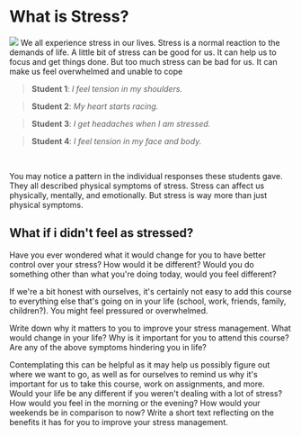 
# What is Stress?

![](/images/unit/image1.jpg) We all experience stress in our lives. Stress is a normal reaction to the demands of life. A little bit of stress can be good for us. It can help us to focus and get things done. But too much stress can be bad for us. It can make us feel overwhelmed and unable to cope

> **Student 1**: *I feel tension in my shoulders.*

> **Student 2**: *My heart starts racing.*

> **Student 3**: *I get headaches when I am stressed.*

> **Student 4**: *I feel tension in my face and body.*

<br />

You may notice a pattern in the individual responses these students gave. They all described physical symptoms of stress. Stress can affect us physically, mentally, and emotionally. But stress is way more than just physical symptoms.

## What if i didn't feel as stressed?

Have you ever wondered what it would change for you to have better control over your stress? How would it be different? Would you do something other than what you're doing today, would you feel different?

If we're a bit honest with ourselves, it's certainly not easy to add this course to everything else that's going on in your life (school, work, friends, family, children?). You might feel pressured or overwhelmed.

Write down why it matters to you to improve your stress management. What would change in your life? Why is it important for you to attend this course? Are any of the above symptoms hindering you in life?

Contemplating this can be helpful as it may help us possibly figure out where we want to go, as well as for ourselves to remind us why it's important for us to take this course, work on assignments, and more.
<br />
Would your life be any different if you weren't dealing with a lot of stress? How would you feel in the morning or the evening? How would your weekends be in comparison to now?
Write a short text reflecting on the benefits it has for you to improve your stress management.

<TextareaInput title="What if i wasn't stressed?" />

<UnitNavButtons prevUrl="./1-welcome" nextUrl="./3-explaining-stress" />
